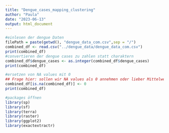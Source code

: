 ```yaml
---
title: "Dengue_cases_mapping_clustering"
author: "Paula"
date: "2023-06-13"
output: html_document
---
```

```r
#einlesen der dengue Daten 
filePath = paste(getwd(), "dengue_data_com.csv",sep = "/")
combined_df <- read.csv("../dengue_data/dengue_data_com.csv")
print(combined_df)
#convertieren der dengue cases zu zahlen statt charaktern
combined_df$dengue_cases <- as.integer(combined_df$dengue_cases)
print(combined_df)
```
```r
#ersetzen von NA values mit 0
## Frage hier: sollen wir NA values als 0 annehmen oder lieber Mittelwert oder sonst irgendwie??
combined_df[is.na(combined_df)] <- 0
print(combined_df)
```
```r
#packages öffnen
library(sp)
library(sf)
library(terra)
library(raster)
library(ggplot2)
library(exactextractr)
```

